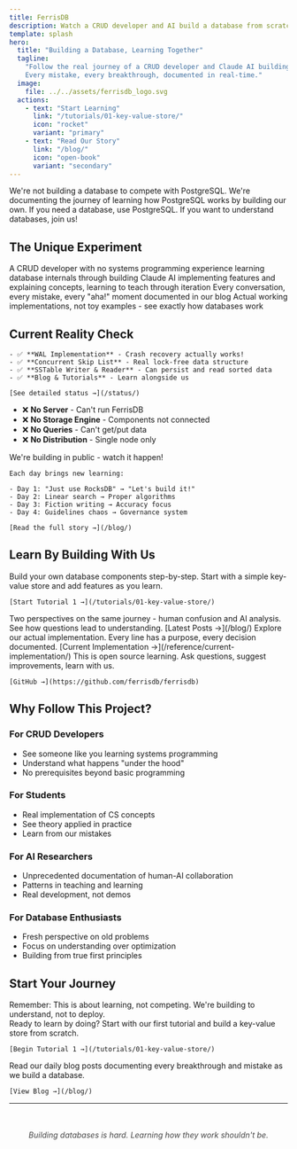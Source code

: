 ```yaml
---
title: FerrisDB
description: Watch a CRUD developer and AI build a database from scratch
template: splash
hero:
  title: "Building a Database, Learning Together"
  tagline:
    "Follow the real journey of a CRUD developer and Claude AI building a distributed database from scratch.
    Every mistake, every breakthrough, documented in real-time."
  image:
    file: ../../assets/ferrisdb_logo.svg
  actions:
    - text: "Start Learning"
      link: "/tutorials/01-key-value-store/"
      icon: "rocket"
      variant: "primary"
    - text: "Read Our Story"
      link: "/blog/"
      icon: "open-book"
      variant: "secondary"
---
```



<Aside type="tip" title="Not Another Database">
  We're not building a database to compete with PostgreSQL. We're documenting the journey of
  learning how PostgreSQL works by building our own. If you need a database, use PostgreSQL. If you
  want to understand databases, join us!
</Aside>

## The Unique Experiment

<CardGrid>
  <Card title="👨‍💻 Human Learning" icon="user">
    A CRUD developer with no systems programming experience learning database internals through building
  </Card>

<Card title="🤖 AI Teaching" icon="robot">
  Claude AI implementing features and explaining concepts, learning to teach through iteration
</Card>

<Card title="📖 Public Journey" icon="megaphone">
  Every conversation, every mistake, every "aha!" moment documented in our blog
</Card>

  <Card title="🛠️ Real Code" icon="code">
    Actual working implementations, not toy examples - see exactly how databases work
  </Card>
</CardGrid>

## Current Reality Check

<Tabs>
  <TabItem label="What Works Today">
    <Badge text="HONEST STATUS" variant="success" />
    
    - ✅ **WAL Implementation** - Crash recovery actually works!
    - ✅ **Concurrent Skip List** - Real lock-free data structure
    - ✅ **SSTable Writer & Reader** - Can persist and read sorted data
    - ✅ **Blog & Tutorials** - Learn alongside us
    
    [See detailed status →](/status/)
  </TabItem>

<TabItem label="What Doesn't Exist">
  <Badge text="NOT BUILT YET" variant="caution" />
  
  - ❌ **No Server** - Can't run FerrisDB
  - ❌ **No Storage Engine** - Components not connected
  - ❌ **No Queries** - Can't get/put data
  - ❌ **No Distribution** - Single node only
  
  We're building in public - watch it happen!
</TabItem>

  <TabItem label="The Journey So Far">
    <Stats />
    
    Each day brings new learning:
    
    - Day 1: "Just use RocksDB" → "Let's build it!"
    - Day 2: Linear search → Proper algorithms
    - Day 3: Fiction writing → Accuracy focus
    - Day 4: Guidelines chaos → Governance system
    
    [Read the full story →](/blog/)
  </TabItem>
</Tabs>

## Learn By Building With Us

<CardGrid>
  <Card title="Tutorial Series" icon="puzzle">
    Build your own database components step-by-step. Start with a simple key-value store and add 
    features as you learn.
    
    [Start Tutorial 1 →](/tutorials/01-key-value-store/)
  </Card>

<Card title="Development Blog" icon="pencil">
  Two perspectives on the same journey - human confusion and AI analysis. See how questions lead to
  understanding. [Latest Posts →](/blog/)
</Card>

<Card title="Code Deep Dives" icon="microscope">
  Explore our actual implementation. Every line has a purpose, every decision documented. [Current
  Implementation →](/reference/current-implementation/)
</Card>

  <Card title="Join the Journey" icon="group">
    This is open source learning. Ask questions, suggest improvements, learn with us.
    
    [GitHub →](https://github.com/ferrisdb/ferrisdb)
  </Card>
</CardGrid>

## Why Follow This Project?

### For CRUD Developers

- See someone like you learning systems programming
- Understand what happens "under the hood"
- No prerequisites beyond basic programming

### For Students

- Real implementation of CS concepts
- See theory applied in practice
- Learn from our mistakes

### For AI Researchers

- Unprecedented documentation of human-AI collaboration
- Patterns in teaching and learning
- Real development, not demos

### For Database Enthusiasts

- Fresh perspective on old problems
- Focus on understanding over optimization
- Building from true first principles

## Start Your Journey

<Aside type="note">
  Remember: This is about learning, not competing. We're building to understand, not to deploy.
</Aside>

<CardGrid>
  <Card title="Start Building" icon="rocket">
    Ready to learn by doing? Start with our first tutorial and build a key-value store from scratch.
    
    [Begin Tutorial 1 →](/tutorials/01-key-value-store/)
  </Card>
  
  <Card title="Follow Our Journey" icon="open-book">
    Read our daily blog posts documenting every breakthrough and mistake as we build a database.
    
    [View Blog →](/blog/)
  </Card>
</CardGrid>

---

<p style="text-align: center; margin-top: 3rem; opacity: 0.8;">
  <em>Building databases is hard. Learning how they work shouldn't be.</em>
</p>

